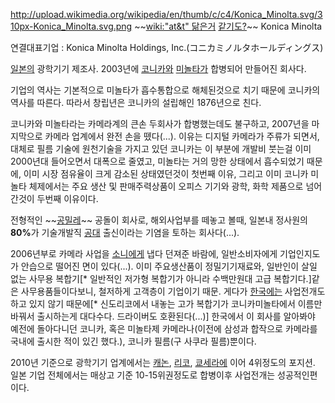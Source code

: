 http://upload.wikimedia.org/wikipedia/en/thumb/c/c4/Konica_Minolta.svg/310px-Konica_Minolta.svg.png
~~[[wiki:"at&t" 닮은거]] [[우리은행|같기도?]]~~
Konica Minolta

연결대표기업 : Konica Minolta Holdings, Inc.(コニカミノルタホールディングス)

[[일본]]의 광학기기 제조사. 2003년에 [[코니카]]와 [[미놀타]]가 합병되어 만들어진 회사다.

기업의 역사는 기본적으로 미놀타가 흡수통합으로 해체된것으로 치기 때문에 코니카의 역사를 따른다. 따라서 창립년은 코니카의 설립해인 1876년으로 친다.

코니카와 미놀타라는 카메라계의 큰손 두회사가 합병했는데도 불구하고, 2007년을 마지막으로 카메라 업계에서 완전 손을 뗐다(...). 이유는 디지털 카메라가 주류가 되면서, 대체로 필름 기술에 원천기술을 가지고 있던 코니카는 이 부분에 개발비 붓는걸 이미 2000년대 들어오면서 대폭으로 줄였고, 미놀타는 거의 망한 상태에서 흡수되었기 때문에, 이미 시장 점유율이 크게 감소된 상태였던것이 첫번째 이유, 그리고 이미 코니카 미놀타 체제에서는 주요 생산 및 판매주력상품이 오피스 기기와 광학, 화학 제품으로 넘어간것이 두번째 이유이다.

전형적인 ~~[[공밀레]]~~ 공돌이 회사로, 해외사업부를 떼놓고 볼때, 일본내 정사원의 '''80%'''가 기술개발직 [[공대]] 출신이라는 기염을 토하는 회사다(...). 

2006년부로 카메라 사업을 [[소니]]에게 냅다 던져준 바람에, 일반소비자에게 기업인지도가 안습으로 떨어진 면이 있다(...). 이미 주요생산품이 정밀기기재료와, 일반인이 살일 없는 사무용 복합기[* 일반적인 저가형 복합기가 아니라 수백만원대 고급 복합기다.]같은 사무용품들이다보니, 철저하게 고객층이 기업이기 때문. 게다가 [[한국]]에는 사업전개도 하고 있지 않기 때문에[* 신도리코에서 내놓는 고가 복합기가 코니카미놀타에서 이름만 바꿔서 출시하는게 대다수다. 드라이버도 호환된다(...)] 한국에서 이 회사를 알아봐야 예전에 돌아다니던 코니카, 혹은 미놀타제 카메라나(이전에 삼성과 합작으로 카메라를 국내에 출시한 적이 있긴 했다.), 코니카 필름(구 사쿠라 필름)뿐이다.

2010년 기준으로 광학기기 업계에서는 [[캐논]], [[리코]], [[쿄세라]]에 이어 4위정도의 포지션. 일본 기업 전체에서는 매상고 기준 10-15위권정도로 합병이후 사업전개는 성공적인편이다.
